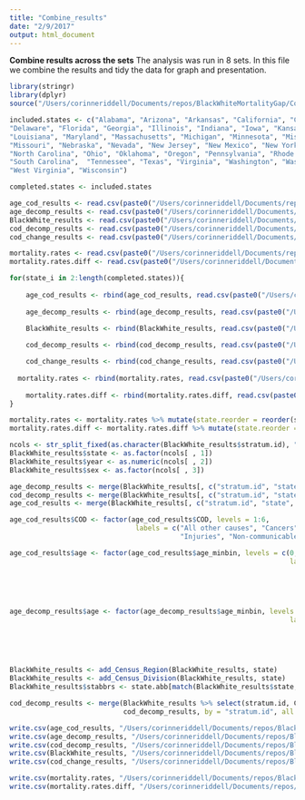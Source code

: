 ```yaml
---
title: "Combine_results"
date: "2/9/2017"
output: html_document
---
```


**Combine results across the sets**
The analysis was run in 8 sets. In this file we combine the results and tidy the data for graph and presentation.

```r
library(stringr)
library(dplyr)
source("/Users/corinneriddell/Documents/repos/BlackWhiteMortalityGap/Code/life_expectancy_functions.R")
```

```r
included.states <- c("Alabama", "Arizona", "Arkansas", "California", "Colorado", "Connecticut",
"Delaware", "Florida", "Georgia", "Illinois", "Indiana", "Iowa", "Kansas", "Kentucky",
"Louisiana", "Maryland", "Massachusetts", "Michigan", "Minnesota", "Mississippi",   
"Missouri", "Nebraska", "Nevada", "New Jersey", "New Mexico", "New York",
"North Carolina", "Ohio", "Oklahoma", "Oregon", "Pennsylvania", "Rhode Island",
"South Carolina",  "Tennessee", "Texas", "Virginia", "Washington", "Washington DC",
"West Virginia", "Wisconsin") 

completed.states <- included.states
```

```r
age_cod_results <- read.csv(paste0("/Users/corinneriddell/Documents/repos/BlackWhiteMortalityGap/Results/age_cod_", completed.states[1], ".csv"))
age_decomp_results <- read.csv(paste0("/Users/corinneriddell/Documents/repos/BlackWhiteMortalityGap/Results/age_decomp_", completed.states[1], ".csv"))
BlackWhite_results <- read.csv(paste0("/Users/corinneriddell/Documents/repos/BlackWhiteMortalityGap/Results/BlackWhite_", completed.states[1], ".csv"))
cod_decomp_results <- read.csv(paste0("/Users/corinneriddell/Documents/repos/BlackWhiteMortalityGap/Results/cod_marginal_", completed.states[1], ".csv"))
cod_change_results <- read.csv(paste0("/Users/corinneriddell/Documents/repos/BlackWhiteMortalityGap/Results/cod_change_", completed.states[1], ".csv"))

mortality.rates <- read.csv(paste0("/Users/corinneriddell/Documents/repos/BlackWhiteMortalityGap/Results/mortality_rates_", completed.states[1], ".csv"))
mortality.rates.diff <- read.csv(paste0("/Users/corinneriddell/Documents/repos/BlackWhiteMortalityGap/Results/mortality_rates_diff_", completed.states[1], ".csv"))

for(state_i in 2:length(completed.states)){
  
    age_cod_results <- rbind(age_cod_results, read.csv(paste0("/Users/corinneriddell/Documents/repos/BlackWhiteMortalityGap/Results/age_cod_", completed.states[state_i], ".csv")))
  
    age_decomp_results <- rbind(age_decomp_results, read.csv(paste0("/Users/corinneriddell/Documents/repos/BlackWhiteMortalityGap/Results/age_decomp_", completed.states[state_i], ".csv")))

    BlackWhite_results <- rbind(BlackWhite_results, read.csv(paste0("/Users/corinneriddell/Documents/repos/BlackWhiteMortalityGap/Results/BlackWhite_", completed.states[state_i], ".csv")))
  
    cod_decomp_results <- rbind(cod_decomp_results, read.csv(paste0("/Users/corinneriddell/Documents/repos/BlackWhiteMortalityGap/Results/cod_marginal_", completed.states[state_i], ".csv")))    

    cod_change_results <- rbind(cod_change_results, read.csv(paste0("/Users/corinneriddell/Documents/repos/BlackWhiteMortalityGap/Results/cod_change_", completed.states[state_i], ".csv")))    
    
  mortality.rates <- rbind(mortality.rates, read.csv(paste0("/Users/corinneriddell/Documents/repos/BlackWhiteMortalityGap/Results/mortality_rates_", completed.states[state_i], ".csv")))
  
    mortality.rates.diff <- rbind(mortality.rates.diff, read.csv(paste0("/Users/corinneriddell/Documents/repos/BlackWhiteMortalityGap/Results/mortality_rates_diff_", completed.states[state_i], ".csv")))
}

mortality.rates <- mortality.rates %>% mutate(state.reorder = reorder(state, as.numeric(Census_Division)))
mortality.rates.diff <- mortality.rates.diff %>% mutate(state.reorder = reorder(state, as.numeric(Census_Division)))
```

```r
ncols <- str_split_fixed(as.character(BlackWhite_results$stratum.id), "\\.", 3)
BlackWhite_results$state <- as.factor(ncols[ , 1])
BlackWhite_results$year <- as.numeric(ncols[ , 2])
BlackWhite_results$sex <- as.factor(ncols[ , 3])

age_decomp_results <- merge(BlackWhite_results[, c("stratum.id", "state", "year", "sex")], age_decomp_results, by = "stratum.id")
cod_decomp_results <- merge(BlackWhite_results[, c("stratum.id", "state", "year", "sex")], cod_decomp_results, by = "stratum.id")
age_cod_results <- merge(BlackWhite_results[, c("stratum.id", "state", "year", "sex")], age_cod_results, by = "stratum.id")

age_cod_results$COD <- factor(age_cod_results$COD, levels = 1:6, 
                               labels = c("All other causes", "Cancers", "Cardiovascular", "Communicable",
                                          "Injuries", "Non-communicable"))

age_cod_results$age <- factor(age_cod_results$age_minbin, levels = c(0, 1, seq(5, 85, by = 5)),
                                                                     labels = c("<1 year", "1-4 years", "5-9 years", "10-14 years", 
                                                                                "15-19 years", "20-24 years", "25-29 years", "30-34 years",
                                                                                "35-39 years", "40-44 years", "45-49 years", "50-54 years", 
                                                                                "55-59 years", "60-64 years", "65-69 years", "70-74 years", 
                                                                                "75-79 years", "80-84 years","85+ years"), ordered = T)

age_decomp_results$age <- factor(age_decomp_results$age_minbin, levels = c(0, 1, seq(5, 85, by = 5)),
                                                                     labels = c("<1 year", "1-4 years", "5-9 years", "10-14 years", 
                                                                                "15-19 years", "20-24 years", "25-29 years", "30-34 years",
                                                                                "35-39 years", "40-44 years", "45-49 years", "50-54 years", 
                                                                                "55-59 years", "60-64 years", "65-69 years", "70-74 years", 
                                                                                "75-79 years", "80-84 years","85+ years"), ordered = T)
```

```r
BlackWhite_results <- add_Census_Region(BlackWhite_results, state)
BlackWhite_results <- add_Census_Division(BlackWhite_results, state)
BlackWhite_results$stabbrs <- state.abb[match(BlackWhite_results$state, state.name)]

cod_decomp_results <- merge(BlackWhite_results %>% select(stratum.id, Census_Region, Census_Division, stabbrs), 
                            cod_decomp_results, by = "stratum.id", all.y = T)
```

```r
write.csv(age_cod_results, "/Users/corinneriddell/Documents/repos/BlackWhiteMortalityGap/Results/age_cod_results.csv")
write.csv(age_decomp_results, "/Users/corinneriddell/Documents/repos/BlackWhiteMortalityGap/Results/age_decomp_results.csv")
write.csv(cod_decomp_results, "/Users/corinneriddell/Documents/repos/BlackWhiteMortalityGap/Results/cod_decomp_results.csv")
write.csv(BlackWhite_results, "/Users/corinneriddell/Documents/repos/BlackWhiteMortalityGap/Results/BlackWhite_results.csv")
write.csv(cod_change_results, "/Users/corinneriddell/Documents/repos/BlackWhiteMortalityGap/Results/cod_change_results.csv")

write.csv(mortality.rates, "/Users/corinneriddell/Documents/repos/BlackWhiteMortalityGap/Results/mortality_rates_combined.csv")
write.csv(mortality.rates.diff, "/Users/corinneriddell/Documents/repos/BlackWhiteMortalityGap/Results/mortality_rates_diff_combined.csv")
```

